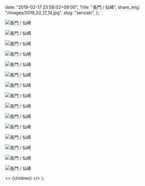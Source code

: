 
  date: "2019-02-17 23:58:02+09:00",
  Title: "長門 / 仙崎",
  share_img: "/images/2019_02_17_14.jpg",
  slug: "senzaki",
};

![長門 / 仙崎](/images/2019_02_17_1.jpg)

![長門 / 仙崎](/images/2019_02_17_3.jpg)

![長門 / 仙崎](/images/2019_02_17_4.jpg)

![長門 / 仙崎](/images/2019_02_17_7.jpg)

![長門 / 仙崎](/images/2019_02_17_8.jpg)

![長門 / 仙崎](/images/2019_02_17_9.jpg)

![長門 / 仙崎](/images/2019_02_17_10.jpg)

![長門 / 仙崎](/images/2019_02_17_11.jpg)

![長門 / 仙崎](/images/2019_02_17_12.jpg)

![長門 / 仙崎](/images/2019_02_17_13.jpg)

![長門 / 仙崎](/images/2019_02_17_14.jpg)

![長門 / 仙崎](/images/2019_02_17_15.jpg)

![長門 / 仙崎](/images/2019_02_17_16.jpg)

![長門 / 仙崎](/images/2019_02_17_17.jpg)

![長門 / 仙崎](/images/2019_02_17_18.jpg)

  <>
    <Head>
      <title>{meta.Title} | 異郷好実</title>
    </Head>
    <PostLayout meta={meta}>{children}</PostLayout>
  </>
);

